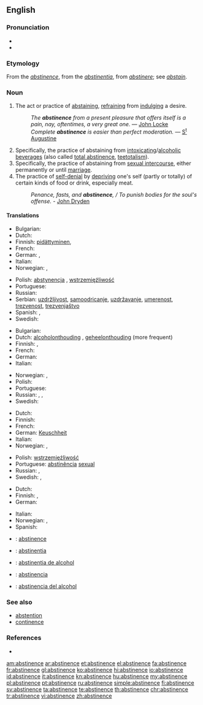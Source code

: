 ==English==
{{wikipedia}}

===Pronunciation===
* {{IPA|/ˈæbstιnəns/}}
* {{audio|En-us-abstinence.ogg|Audio (US)}}

===Etymology===
From the {{etyl|fr}} ''[[abstinence]]'', from the {{etyl|la}} ''[[abstinentia]]'', from ''[[abstinere]]''; see ''[[abstain]]''.

===Noun===
{{en-noun|-}}

# The act or practice of [[abstaining]], [[refrain]]ing from [[indulge|indulging]] a desire.
#: ''The '''abstinence''' from a present pleasure that offers itself is a pain, nay, oftentimes, a very great one.'' — [[w:John Locke|John Locke]]
#: ''Complete '''abstinence''' is easier than perfect moderation.'' — [[w:Augustine of Hippo|S<sup>t</sup> Augustine]]
# Specifically, the practice of abstaining from [[intoxicating]]/[[alcoholic]] [[beverage]]s (also called [[total abstinence]], [[teetotalism]]).
# Specifically, the practice of abstaining from [[sexual intercourse]], either permanently or until [[marriage]].
# The practice of [[self-denial]] by [[depriving]] one's self (partly or totally) of certain kinds of food or drink, especially meat.
#: ''Penance, fasts, and '''abstinence''', / To punish bodies for the soul's offense.'' - [[w:John Dryden|John Dryden]]

====Translations====
{{trans-top|the act or practice of abstaining}}
* Bulgarian: {{t|bg|възържание}}
* Dutch: {{t+|nl|onthouding|f}}
* Finnish: [[pidättyminen]],  {{t|fi|pidättyvyys}}
* French: {{t|fr|abstinence|f}}
* German: {{t+|de|Enthaltsamkeit|f}}, {{t+|de|Abstinenz|f}}
* Italian: {{t+|it|astinenza|f}}
* Norwegian: {{t|no|avhold|n}}, {{t|no|avholdenhet|m}}
{{trans-mid}}
* Polish: [[abstynencja]] {{f}}, [[wstrzemięźliwość]] {{f}}
* Portuguese: {{t+|pt|abstinência|f}}
* Russian: {{t|ru|воздержание|n|tr=vozderžánije|sc=Cyrl}}
* Serbian: [[uzdržljivost]], [[samoodricanje]], [[uzdržavanje]], [[umerenost]], [[trezvenost]], [[trezvenjaštvo]]
* Spanish: {{t+|es|vigilia|f}}, {{t|es|abstinencia|f}}
* Swedish: {{t|sv|avhållsamhet}}
{{trans-bottom}}

{{trans-top|specifically, abstinence from alcohol}}
* Bulgarian: {{t|bg|трезвеност}}
* Dutch: [[alcoholonthouding]] {{f}}, [[geheelonthouding]] {{f}} (more frequent)
* Finnish: {{t-|fi|raittius}},  {{t|fi|täysraittius}}
* French: {{t|fr|abstinence|f}}
* German: {{t+|de|Abstinenz|f}}
* Italian: {{t+|it|astinenza|f}}
{{trans-mid}}
* Norwegian: {{t|no|avhold|n}}, {{t|no|avholdenhet|m}}
* Polish: {{t+|pl|abstynencja|f}}
* Portuguese: {{t+|pt|abstinência|f}}
* Russian: {{t|ru|воздержание|n|tr=vozderžánije|sc=Cyrl}}, {{t|ru|трезвенность|f|tr=trézvennost'|sc=Cyrl}}, {{t|ru|абстиненция|f|tr=abstinéncija|sc=Cyrl}}
* Swedish: {{t+|sv|absolutism}}
{{trans-bottom}}

{{trans-top|specifically, abstinence from sexual intercourse}}
* Dutch: {{t+|nl|onthouding|f}}
* Finnish: {{t|fi|pidättyvyys}}
* French: {{t|fr|abstinence|f}}
* German: [[Keuschheit]] {{f}}
* Italian: {{t+|it|astinenza|f}}
* Norwegian: {{t|no|avhold|n}}, {{t|no|avholdenhet|m}}
{{trans-mid}}
* Polish: [[wstrzemięźliwość]] {{f}}
* Portuguese: [[abstinência]] {{f}} [[sexual]]
* Russian: {{t|ru|воздержание|n|tr=vozderžánije|sc=Cyrl}}, {{t|ru|абстиненция|f|tr=abstinéncija|sc=Cyrl}}
* Swedish: {{t|sv|avhållsamhet}},  {{t|sv|kyskhet}}
{{trans-bottom}}

{{trans-top|the practice of self-denial}}
* Dutch: {{t+|nl|onthouding|f}}
* Finnish: {{t|fi|pidättyvyys}},  {{t-|fi|kieltäytyminen}}
* German: {{t+|de|Enthaltsamkeit|f}}
{{trans-mid}}
* Italian: {{t+|it|astinenza|f}}
* Norwegian: {{t|no|avhold|n}}, {{t|no|avholdenhet|m}}
* Spanish: {{t+|es|vigilia|f}}
{{trans-bottom}}

{{checktrans}}

* {{ttbc|fr}}: [[abstinence]] {{f}}
* {{ttbc|ia}}: [[abstinentia]]
* {{ttbc|ia}}: [[abstinentia de alcohol]]
* {{ttbc|es}}: [[abstinencia]] {{f}}
* {{ttbc|es}}: [[abstinencia del alcohol]]

===See also===
* [[abstention]]
* [[continence]]

===References===
* {{R:Webster 1913}}

[[am:abstinence]]
[[ar:abstinence]]
[[et:abstinence]]
[[el:abstinence]]
[[fa:abstinence]]
[[fr:abstinence]]
[[gl:abstinence]]
[[ko:abstinence]]
[[hi:abstinence]]
[[io:abstinence]]
[[id:abstinence]]
[[it:abstinence]]
[[kn:abstinence]]
[[hu:abstinence]]
[[my:abstinence]]
[[pl:abstinence]]
[[pt:abstinence]]
[[ru:abstinence]]
[[simple:abstinence]]
[[fi:abstinence]]
[[sv:abstinence]]
[[ta:abstinence]]
[[te:abstinence]]
[[th:abstinence]]
[[chr:abstinence]]
[[tr:abstinence]]
[[vi:abstinence]]
[[zh:abstinence]]